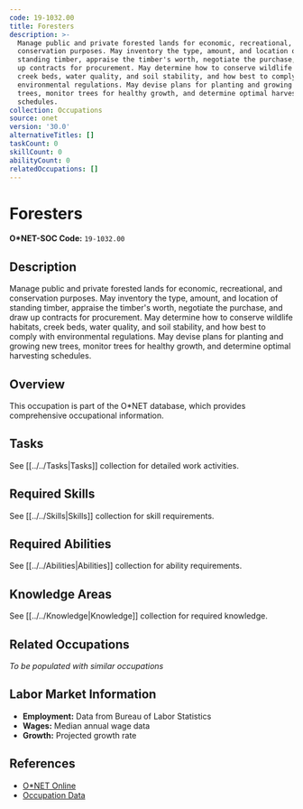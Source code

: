```yaml
---
code: 19-1032.00
title: Foresters
description: >-
  Manage public and private forested lands for economic, recreational, and
  conservation purposes. May inventory the type, amount, and location of
  standing timber, appraise the timber's worth, negotiate the purchase, and draw
  up contracts for procurement. May determine how to conserve wildlife habitats,
  creek beds, water quality, and soil stability, and how best to comply with
  environmental regulations. May devise plans for planting and growing new
  trees, monitor trees for healthy growth, and determine optimal harvesting
  schedules.
collection: Occupations
source: onet
version: '30.0'
alternativeTitles: []
taskCount: 0
skillCount: 0
abilityCount: 0
relatedOccupations: []
---
```

# Foresters

**O*NET-SOC Code:** `19-1032.00`

## Description

Manage public and private forested lands for economic, recreational, and conservation purposes. May inventory the type, amount, and location of standing timber, appraise the timber's worth, negotiate the purchase, and draw up contracts for procurement. May determine how to conserve wildlife habitats, creek beds, water quality, and soil stability, and how best to comply with environmental regulations. May devise plans for planting and growing new trees, monitor trees for healthy growth, and determine optimal harvesting schedules.

## Overview

This occupation is part of the O*NET database, which provides comprehensive occupational information.

## Tasks

See [[../../Tasks|Tasks]] collection for detailed work activities.

## Required Skills

See [[../../Skills|Skills]] collection for skill requirements.

## Required Abilities

See [[../../Abilities|Abilities]] collection for ability requirements.

## Knowledge Areas

See [[../../Knowledge|Knowledge]] collection for required knowledge.

## Related Occupations

*To be populated with similar occupations*

## Labor Market Information

- **Employment:** Data from Bureau of Labor Statistics
- **Wages:** Median annual wage data
- **Growth:** Projected growth rate

## References

- [O*NET Online](https://www.onetonline.org/link/summary/19-1032.00)
- [Occupation Data](https://www.onetcenter.org/)
